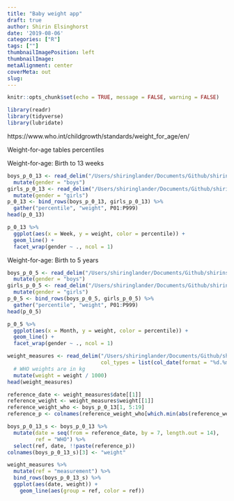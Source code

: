 ```yaml
---
title: "Baby weight app"
draft: true
author: Shirin Elsinghorst
date: '2019-08-06'
categories: ["R"]
tags: [""]
thumbnailImagePosition: left
thumbnailImage: 
metaAlignment: center
coverMeta: out
slug: 
---
```


```r
knitr::opts_chunk$set(echo = TRUE, message = FALSE, warning = FALSE)
```

```r
library(readr)
library(tidyverse)
library(lubridate)
```

https://www.who.int/childgrowth/standards/weight_for_age/en/

Weight-for-age tables
percentiles

Weight-for-age: Birth to 13 weeks

```r
boys_p_0_13 <- read_delim("/Users/shiringlander/Documents/Github/shirinsplayground/data/who_wfa/tab_wfa_boys_p_0_13.txt", delim = "\t") %>%
  mutate(gender = "boys")
girls_p_0_13 <- read_delim("/Users/shiringlander/Documents/Github/shirinsplayground/data/who_wfa/tab_wfa_girls_p_0_13.txt", delim = "\t") %>%
  mutate(gender = "girls")
p_0_13 <- bind_rows(boys_p_0_13, girls_p_0_13) %>%
  gather("percentile", "weight", P01:P999)
head(p_0_13)
```

```r
p_0_13 %>%
  ggplot(aes(x = Week, y = weight, color = percentile)) +
  geom_line() +
  facet_wrap(gender ~ ., ncol = 1)
```

Weight-for-age: Birth to 5 years

```r
boys_p_0_5 <- read_delim("/Users/shiringlander/Documents/Github/shirinsplayground/data/who_wfa/tab_wfa_boys_p_0_5.txt", delim = "\t") %>%
  mutate(gender = "boys")
girls_p_0_5 <- read_delim("/Users/shiringlander/Documents/Github/shirinsplayground/data/who_wfa/tab_wfa_girls_p_0_5.txt", delim = "\t") %>%
  mutate(gender = "girls")
p_0_5 <- bind_rows(boys_p_0_5, girls_p_0_5) %>%
  gather("percentile", "weight", P01:P999)
head(p_0_5)
```

```r
p_0_5 %>%
  ggplot(aes(x = Month, y = weight, color = percentile)) +
  geom_line() +
  facet_wrap(gender ~ ., ncol = 1)
```


```r
weight_measures <- read_delim("/Users/shiringlander/Documents/Github/shirinsplayground/data/who_wfa/weight_measures.txt", delim = " ",
                              col_types = list(col_date(format = "%d.%m.%y"), col_double())) %>%
  # WHO weights are in kg
  mutate(weight = weight / 1000)
head(weight_measures)
```

```r
reference_date <- weight_measures$date[[1]]
reference_weight <- weight_measures$weight[[1]]
reference_weight_who <- boys_p_0_13[1, 5:19]
reference_p <- colnames(reference_weight_who[which.min(abs(reference_weight_who - reference_weight))])

boys_p_0_13_s <- boys_p_0_13 %>%
  mutate(date = seq(from = reference_date, by = 7, length.out = 14),
         ref = "WHO") %>%
  select(ref, date, !!paste(reference_p))
colnames(boys_p_0_13_s)[3] <- "weight"

weight_measures %>%
  mutate(ref = "measurement") %>%
  bind_rows(boys_p_0_13_s) %>%
  ggplot(aes(date, weight)) +
    geom_line(aes(group = ref, color = ref))
```

